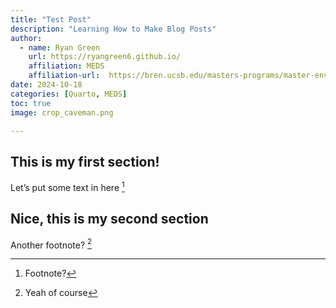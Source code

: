 ```yaml
---
title: "Test Post"
description: "Learning How to Make Blog Posts"
author: 
  - name: Ryan Green
    url: https://ryangreen6.github.io/
    affiliation: MEDS
    affiliation-url:  https://bren.ucsb.edu/masters-programs/master-environmental-data-science
date: 2024-10-18
categories: [Quarto, MEDS]
toc: true
image: crop_caveman.png

---
```



## This is my first section!

Let's put some text in here [^1]


## Nice, this is my second section

Another footnote? [^2]






[^1]: Footnote?
[^2]: Yeah of course












